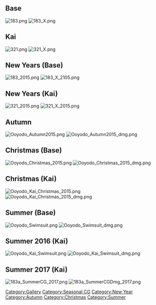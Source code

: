 ==Base==

[[File:183.png]] [[File:183_X.png]]

==Kai==

[[File:321.png]] [[File:321_X.png]]

==New Years (Base)==

[[File:183_2015.png]] [[File:183_X_2105.png]]

==New Years (Kai)==

[[File:321_2015.png]] [[File:321_X_2015.png]]

==Autumn==

[[File:Ooyodo Autumn2015.png]] [[File:Ooyodo Autumn2015 dmg.png]]

==Christmas (Base)==

[[File:Ooyodo Christmas 2015.png]] [[File:Ooyodo Christmas 2015 dmg.png]]

==Christmas (Kai)==

[[File:Ooyodo Kai Christmas 2015.png]] [[File:Ooyodo Kai Christmas 2015 dmg.png]]

==Summer (Base)==

[[File:Ooyodo Swimsuit.png]] [[File:Ooyodo Swimsuit dmg.png]]

==Summer 2016 (Kai)==

[[File:Ooyodo Kai Swimsuit.png]] [[File:Ooyodo Kai Swimsuit dmg.png]]

==Summer 2017 (Kai)==

[[File:183a_SummerCG_2017.png]] [[File:183a_SummerCGDmg_2017.png]]

[[Category:Gallery]]
[[Category:Seasonal CG]] [[Category:New Year]] [[Category:Autumn]] [[Category:Christmas]] [[Category:Summer]]